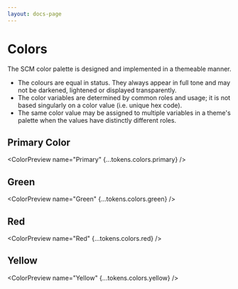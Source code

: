 ```yaml
---
layout: docs-page
---
```



# Colors

The SCM color palette is designed and implemented in a themeable manner.

- The colours are equal in status. They always appear in full tone and may not be darkened, lightened or displayed transparently.
- The color variables are determined by common roles and usage; it is not based singularly on a color value (i.e. unique hex code).
- The same color value may be assigned to multiple variables in a theme's palette when the values have distinctly different roles.

## Primary Color

<ColorPreview name="Primary" {...tokens.colors.primary} />

## Green

<ColorPreview name="Green" {...tokens.colors.green} />

## Red

<ColorPreview name="Red" {...tokens.colors.red} />

## Yellow

<ColorPreview name="Yellow" {...tokens.colors.yellow} />
